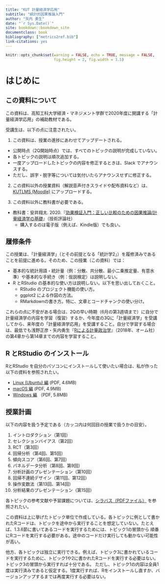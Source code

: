 ```yaml
---
title: "KUT 計量経済学応用"
subtitle: "統計的因果推論入門"
author: "矢内 勇生"
date: "`r Sys.Date()`"
site: bookdown::bookdown_site
documentclass: book
bibliography: ["metrics2ref.bib"]
link-citations: yes
---
```


```r
knitr::opts_chunk$set(warning = FALSE, echo = TRUE, message = FALSE, 
                      fig.height = 2, fig.width = 3.5)
```


# はじめに {-}

## この資料について

この資料は、高知工科大学経済・マネジメント学群で2020年度に開講する「計量経済学応用」の補助教材である。

受講生は、以下の点に注意されたい。

1. この資料は、授業の進捗にあわせてアップデートされる。
  - 公開時点（2Q開始時点）では、すべてのトピックの説明が完成していない。
  - 各トピックの説明は順次追加する。
  - 一度アップロードしたトピックの内容を修正するときは、Slack でアナウンスする。
  - ただし、誤字・脱字等については気付いたらアナウンスせずに修正する。

2. この資料以外の授業資料（解説音声付きスライドや配布資料など）は、[KUTLMS (Moodle)](https://lms.kochi-tech.ac.jp/course/view.php?id=793) にアップロードする。

3. この資料以外に教科書が必要である。
  - 教科書：安井翔太. 2020.『[効果検証入門：正しい比較のための因果推論/計量経済学の基礎](https://gihyo.jp/book/2020/978-4-297-11117-5)』（技術評論社）
    - 購入するのは電子版（例えば、Kindle版）でも良い。

## 履修条件

この授業は、「計量経済学」（とその前提となる「統計学2」）を履修済みであることを前提に進める。そのため、この授業（この資料）では：

- 基本的な統計用語・統計量（例：分散、共分散、最小二乗推定量、有意水準）や基本的な手続き（例：仮説検定）は説明しない。
- R とRStudio の基本的な使い方は説明しない。以下を思い出しておくこと。
  - RStudio のプロジェクト機能の使い方。
  - ggplot2 による作図の方法。
  - RMarkdownの書き方。特に、文章とコードチャンクの使い分け。

これらの点に不安がある場合は、2Qの早い時期（6月の第3週頃まで）に自分で計量経済学の内容を学習（復習）するか、今年度の3Qに「計量経済学」を受講してから、来年度の「計量経済学応用」を受講すること。自分で学習する場合は、最低でも浅野正彦・矢内勇生『[Rによる計量政治学](https://github.com/yukiyanai/quant-methods-R)』（2018年、オーム社）の第4章から第14章までの内容を学習すること。

## R とRStudio のインストール

RとRStudio を自分のパソコンにインストールして使いたい場合は、私が作った以下の資料を参照されたい。

- [Linux (Ubuntu) 編](http://yukiyanai.github.io/jp/resources/docs/install-R_ubuntu.pdf) (PDF, 4.6MB)
- [macOS 編](http://yukiyanai.github.io/jp/resources/docs/install-R_macOS.pdf) (PDF, 4.9MB)
- [Windows 編](http://yukiyanai.github.io/jp/resources/docs/install-R_windows.pdf) （PDF, 5.8MB)

## 授業計画

以下の内容を扱う予定である（カッコ内は何回目の授業で扱うかの目安）。

1. イントロダクション（第1回）
2. セレクションバイアス（第2回）
3. RCT（第3回）
4. 回帰分析（第4回、第5回）
5. 傾向スコア（第6回、第7回）
6. パネルデータ分析（第8回、第9回）
8. 分析計画のプレゼンテーション（第10回）
9. 回帰不連続デザイン（第11回、第12回）
10. 操作変数法（第13回、第14回）
11. 分析結果のプレゼンテーション（第15回）

各トピックの参考文献や予習課題については、[シラバス（PDFファイル）](http://yukiyanai.github.io/jp/classes/econometrics2/docs/syllabus-applied-econometrics_2020-2Q.pdf) を参照されたい。

この資料は上に挙げたトピック単位で作成している。各トピックに例として書かれたRコードは、トピックを途中から実行することを想定していない。たとえば、1.3.6節に書いてあるコードを実行するためには、トピック1の冒頭から 順番にRコードを実行する必要がある。途中のコードだけ実行しても動かない可能性が高い。

他方、各トピックは独立に実行できる。例えば、トピック3に書かれているコードを実行するために、トピック1や2に書かれたRコードを実行する必要はない。トピック3の冒頭から実行すれば十分である。
ただし、トピック1の内容は全員1度は実行済みであると仮定する。1度実行すれば、Rをインストールし直すか、バージョンアップするまでは再度実行する必要はない。

